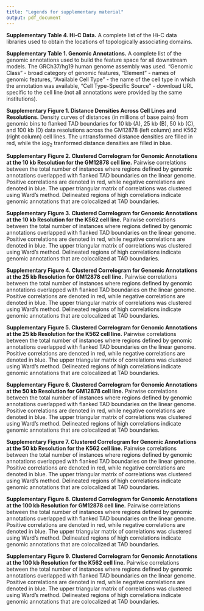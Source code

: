 ```yaml
---
title: "Legends for supplementary material"
output: pdf_document
---
```


**Supplementary Table 4. Hi-C Data.** A complete list of the Hi-C data libraries used to obtain the locations of topologically associating domains.

**Supplementary Table 1. Genomic Annotations.** A complete list of the genomic annotations used to build the feature space for all downstream models. The GRCh37/hg19 human genome assembly was used. "Genomic Class" - broad category of genomic features, "Element" - names of genomic features, "Available Cell Type" - the name of the cell type in which the annotation was available, "Cell Type-Specific Source" - download URL specific to the cell line (not all annotations were provided by the same institutions). 

**Supplementary Figure 1. Distance Densities Across Cell Lines and Resolutions.** Density curves of distances (in millions of base pairs) from genomic bins to flanked TAD boundaries for 10 kb (A), 25 kb (B), 50 kb (C), and 100 kb (D) data resolutions across the GM12878 (left column) and K562 (right column) cell lines. The untransformed distance densities are filled in red, while the $log_{2}$ tranformed distance densities are filled in blue.

**Supplementary Figure 2. Clustered Correlogram for Genomic Annotations at the 10 kb Resolution for the GM12878 cell line.** Pairwise correlations between the total number of instances where regions defined by genomic annotations overlapped with flanked TAD boundaries on the linear genome. Positive correlations are denoted in red, while negative correlations are denoted in blue. The upper triangular matrix of correlations was clustered using Ward's method. Delineated regions of high correlations indicate genomic annotations that are colocalized at TAD boundaries.

**Supplementary Figure 3. Clustered Correlogram for Genomic Annotations at the 10 kb Resolution for the K562 cell line.** Pairwise correlations between the total number of instances where regions defined by genomic annotations overlapped with flanked TAD boundaries on the linear genome. Positive correlations are denoted in red, while negative correlations are denoted in blue. The upper triangular matrix of correlations was clustered using Ward's method. Delineated regions of high correlations indicate genomic annotations that are colocalized at TAD boundaries.

**Supplementary Figure 4. Clustered Correlogram for Genomic Annotations at the 25 kb Resolution for GM12878 cell line.** Pairwise correlations between the total number of instances where regions defined by genomic annotations overlapped with flanked TAD boundaries on the linear genome. Positive correlations are denoted in red, while negative correlations are denoted in blue. The upper triangular matrix of correlations was clustered using Ward's method. Delineated regions of high correlations indicate genomic annotations that are colocalized at TAD boundaries.

**Supplementary Figure 5. Clustered Correlogram for Genomic Annotations at the 25 kb Resolution for the K562 cell line.** Pairwise correlations between the total number of instances where regions defined by genomic annotations overlapped with flanked TAD boundaries on the linear genome. Positive correlations are denoted in red, while negative correlations are denoted in blue. The upper triangular matrix of correlations was clustered using Ward's method. Delineated regions of high correlations indicate genomic annotations that are colocalized at TAD boundaries.

**Supplementary Figure 6. Clustered Correlogram for Genomic Annotations at the 50 kb Resolution for GM12878 cell line.** Pairwise correlations between the total number of instances where regions defined by genomic annotations overlapped with flanked TAD boundaries on the linear genome. Positive correlations are denoted in red, while negative correlations are denoted in blue. The upper triangular matrix of correlations was clustered using Ward's method. Delineated regions of high correlations indicate genomic annotations that are colocalized at TAD boundaries.

**Supplementary Figure 7. Clustered Correlogram for Genomic Annotations at the 50 kb Resolution for the K562 cell line.** Pairwise correlations between the total number of instances where regions defined by genomic annotations overlapped with flanked TAD boundaries on the linear genome. Positive correlations are denoted in red, while negative correlations are denoted in blue. The upper triangular matrix of correlations was clustered using Ward's method. Delineated regions of high correlations indicate genomic annotations that are colocalized at TAD boundaries.

**Supplementary Figure 8. Clustered Correlogram for Genomic Annotations at the 100 kb Resolution for GM12878 cell line.** Pairwise correlations between the total number of instances where regions defined by genomic annotations overlapped with flanked TAD boundaries on the linear genome. Positive correlations are denoted in red, while negative correlations are denoted in blue. The upper triangular matrix of correlations was clustered using Ward's method. Delineated regions of high correlations indicate genomic annotations that are colocalized at TAD boundaries.

**Supplementary Figure 9. Clustered Correlogram for Genomic Annotations at the 100 kb Resolution for the K562 cell line.** Pairwise correlations between the total number of instances where regions defined by genomic annotations overlapped with flanked TAD boundaries on the linear genome. Positive correlations are denoted in red, while negative correlations are denoted in blue. The upper triangular matrix of correlations was clustered using Ward's method. Delineated regions of high correlations indicate genomic annotations that are colocalized at TAD boundaries.

<!--
**Supplementary Table 5. Data Summaries and Imbalance Ratios.** The total number of genomic bins included in the complete, training, and testing sets, as well as the subsequent imbalance ratios across resolutions and cell lines. Imbalance ratio is defined as the ratio of genomic bins that overlapped a flanked TAD boundary (minority class), divided by the number of genomic bins that did not overlap a flanked TAD boundary (majority class).
-->

<!--
**Supplementary Figure 2. Correlations between genomic annotations across cell lines and resolutions.** Upper and lower correlation heatmaps between genomic annotations for the GM12878 (A-D) and K562 (E-H) cell lines, across the 10 kb, 25 kb, 50 kb, and 100 kb resolutions (A, B, C, D; and E, F, G, H respectively). The correlations were evaluated on the total number of overlapped bases between flanked TAD boundaries and genomic annotations. High correlations (red) denote annotations that tended to occur colocally near TAD boundaries. Low correlations (blue) denote annotations that did not tend to occur near TAD boundaries together.

**Supplementary Figure 2A. Correlograms separated by genomic annotation category for overlap count predictor types, using 10 kb resolution data, on the GM12878 cell line** 
-->

<!--
**Supplementary Figrue 12. Barplots comparing model performance for each predictor type across 25 kb, 50 kb, and 100 kb data resolutions** Model performances were evaluated using F1-scores, MCCs, and balanced accuracies for each of the 4 resampling techniques, across both the GM12878 (A-C) and K562 (D-F) cell lines. Missing bars indicate that the model was unable to correctly predict any genomic regions that overlapped with flanked TAD boundaries in the test data, resulting in zero true positives. Bars that appear in the opposite direction (for MCC) indicate a negative correlation between the observed and predicted binary classifications of flanked TAD boundaries.

**Supplementary Figure 13. Line plots comparing models using the remaining resampling techniques with distance-type predictors.** Model performances were evaluated using F1-score, MCC, and balanced accuracy for each of the 4 data resolutions, across both the GM12878 (red, solid line) and K562 (blue; dashed line) cell lines. For a given metric, each point represents a model applied to a particular resolution with distance type predictors for the feature space, after which a particular resampling technique was used to create balanced classes on the trianing set, including none (A), random over-sampling (B), and random under-sampling (C).

**Supplementary Figure 14A. Variable importance of the top 20 most predictive genomic annotations for models using no resampling technique with distance-type predictors.** The list of genomic features are the union of the top 20 most important genomic annotations across resolutions for the GM12878 (A) and K562 (B) cell lines. Variable importance is assigned on a continuous scale (range: 0-100). Grid entries filled in gray denote an annotation that was not featured as one of the top 20 most predictive variables in a given model. The genomic annotations are sorted by highest level of importance obtained from a random forest model with distance-type predictors at the 10 kb data resolution, while not performing a class balancing technique, for each cell line respectively.

**Supplementary Figure 14B. Variable importance of the top 20 most predictive genomic annotations for models using random over-sampling with distance-type predictors.** The list of genomic features are the union of the top 20 most important genomic annotations across resolutions for the GM12878 (A) and K562 (B) cell lines. Variable importance is assigned on a continuous scale (range: 0-100). Grid entries filled in gray denote an annotation that was not featured as one of the top 20 most predictive variables in a given model. The genomic annotations are sorted by highest level of importance obtained from a random forest model using distance-type predictors at the 10 kb data resolution, while using random over-sampling to create balanced classes, for each cell line respectively.

**Supplementary Figure 14C. Variable importance of the top 20 most predictive genomic annotations for models using random under-sampling with distance-type predictors.** The list of genomic features are the union of the top 20 most important genomic annotations across resolutions for the GM12878 (A) and K562 (B) cell lines. Variable importance is assigned on a continuous scale (range: 0-100). Grid entries filled in gray denote an annotation that was not featured as one of the top 20 most predictive variables in a given model. The genomic annotations are sorted by highest level of importance obtained from a random forest model using distance-type predictors at the 10 kb data resolution, while using random under-sampling to create balanced classes, for each cell line respectively.
-->


<!--
**Supplementary Figures 9-23. Precision-Recall curves for 25 kb, 50kb, and 100kb data.** Precision-recall curves were used to initially compare performance of random forest models with different predictor types on 25 kb, 50kb, and 100kb resolution data, across each resampling technique. GM12878 (solid line) and K562 (dashed line) cell lines were compared with predictor type-specific models which included overlap counts (blue), overlap percents (purple), log distance (green), and all three combined (red). 
-->

<!--
**Supplementary Table 2. Area under Precision-Recall Curves.** Comparison of models applied to different data resolutions, resampling techniques, and predictor types for each of the two cell lines in terms of AUPRC. The column labeled "All" denotes models with all 3 combined predictor types.
-->

<!--
**Figure 3. Recursive Feature Elimination for 25 kb, 50 kb, and 100 kb data** Beginning with the full set of distance type predictors for each cell line, models built on 25 kb, 50 kb, and 100 kb resolution data were recursively evaluated at different subsets of feature size. For convenience and computational efficiency, feature size decreasing in powers of 2 was considered. The maximum size for feature subsets differed between cell line due the available annotations that were considered and provided in Supplementary Table 1. Near optimal performance was achieved using the top 32 distance type predictors for both the GM12878 (red) and K562 cell lines (blue).
-->
 


